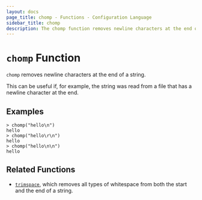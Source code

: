 ```yaml
---
layout: docs
page_title: chomp - Functions - Configuration Language
sidebar_title: chomp
description: The chomp function removes newline characters at the end of a string.
---
```


# `chomp` Function

`chomp` removes newline characters at the end of a string.

This can be useful if, for example, the string was read from a file that has
a newline character at the end.

## Examples

```shell-session
> chomp("hello\n")
hello
> chomp("hello\r\n")
hello
> chomp("hello\n\n")
hello
```

## Related Functions

- [`trimspace`](/docs/job-specification/hcl2/functions/string/trimspace), which removes all types of whitespace from
  both the start and the end of a string.
